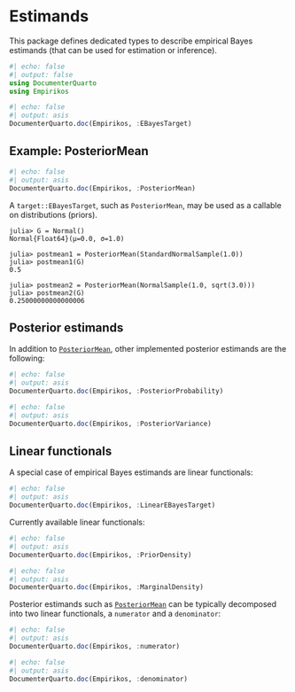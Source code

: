 # Estimands

This package defines dedicated types to describe empirical Bayes estimands (that can be used for estimation or inference).

```julia
#| echo: false
#| output: false
using DocumenterQuarto
using Empirikos
```

```julia
#| echo: false
#| output: asis
DocumenterQuarto.doc(Empirikos, :EBayesTarget)
```


## Example: PosteriorMean

```julia
#| echo: false
#| output: asis
DocumenterQuarto.doc(Empirikos, :PosteriorMean)
```



A `target::EBayesTarget`, such as `PosteriorMean`, may be used as a callable on distributions (priors).

```julia-repl
julia> G = Normal()
Normal{Float64}(μ=0.0, σ=1.0)

julia> postmean1 = PosteriorMean(StandardNormalSample(1.0))
julia> postmean1(G)
0.5

julia> postmean2 = PosteriorMean(NormalSample(1.0, sqrt(3.0)))
julia> postmean2(G)
0.25000000000000006
```


## Posterior estimands 

In addition to [`PosteriorMean`](@ref), other implemented posterior estimands are the following:


```julia
#| echo: false
#| output: asis
DocumenterQuarto.doc(Empirikos, :PosteriorProbability)
```

```julia
#| echo: false
#| output: asis
DocumenterQuarto.doc(Empirikos, :PosteriorVariance)
```


## Linear functionals 

A special case of empirical Bayes estimands are linear functionals:


```julia
#| echo: false
#| output: asis
DocumenterQuarto.doc(Empirikos, :LinearEBayesTarget)
```



Currently available linear functionals:

```julia
#| echo: false
#| output: asis
DocumenterQuarto.doc(Empirikos, :PriorDensity)
```

```julia
#| echo: false
#| output: asis
DocumenterQuarto.doc(Empirikos, :MarginalDensity)
```



Posterior estimands such as [`PosteriorMean`](@ref) can be typically decomposed into two linear functionals, a `numerator` and a `denominator`:

```julia
#| echo: false
#| output: asis
DocumenterQuarto.doc(Empirikos, :numerator)
```

```julia
#| echo: false
#| output: asis
DocumenterQuarto.doc(Empirikos, :denominator)
```
